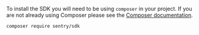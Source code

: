 To install the SDK you will need to be using `composer` in your project. If you
are not already using Composer please see the [Composer documentation](https://getcomposer.org/download/).

```bash
composer require sentry/sdk
```
